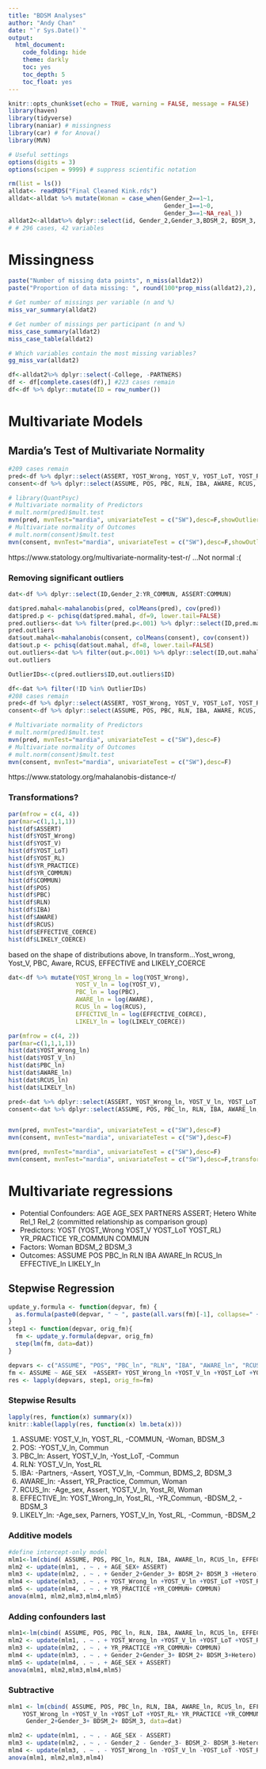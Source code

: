 ```yaml
---
title: "BDSM Analyses"
author: "Andy Chan"
date: "`r Sys.Date()`" 
output: 
  html_document: 
    code_folding: hide 
    theme: darkly
    toc: yes
    toc_depth: 5
    toc_float: yes
--- 
```


```r
knitr::opts_chunk$set(echo = TRUE, warning = FALSE, message = FALSE)
library(haven)
library(tidyverse) 
library(naniar) # missingness
library(car) # for Anova()
library(MVN)

# Useful settings
options(digits = 3)
options(scipen = 9999) # suppress scientific notation

rm(list = ls()) 
alldat<- readRDS("Final Cleaned Kink.rds")
alldat<-alldat %>% mutate(Woman = case_when(Gender_2==1~1,
                                            Gender_1==1~0,
                                            Gender_3==1~NA_real_))
alldat2<-alldat%>% dplyr::select(id, Gender_2,Gender_3,BDSM_2, BDSM_3, Hetero:Urban,Rel_1, Rel_2, AGE_SEX, PARTNERS, YR_PRACTICE, YR_COMMUN, COMMUNITY_1:COMMUNITY_6, ASSERT:YOST_RL, COMMUN)#, -BDSM_1, -College, -Urban, -White)
# # 296 cases, 42 variables

```

# Missingness
```r
paste("Number of missing data points", n_miss(alldat2))
paste("Proportion of data missing: ", round(100*prop_miss(alldat2),2), "%",sep="")

# Get number of missings per variable (n and %)
miss_var_summary(alldat2)

# Get number of missings per participant (n and %)
miss_case_summary(alldat2)
miss_case_table(alldat2)

# Which variables contain the most missing variables?
gg_miss_var(alldat2)

df<-alldat2%>% dplyr::select(-College, -PARTNERS)
df <- df[complete.cases(df),] #223 cases remain
df<-df %>% dplyr::mutate(ID = row_number())
```

# Multivariate Models
## Mardia's Test of Multivariate Normality
```r
#209 cases remain
pred<-df %>% dplyr::select(ASSERT, YOST_Wrong, YOST_V, YOST_LoT, YOST_RL, YR_PRACTICE, YR_COMMUN, COMMUN)
consent<-df %>% dplyr::select(ASSUME, POS, PBC, RLN, IBA, AWARE, RCUS, EFFECTIVE_COERCE, LIKELY_COERCE)

# library(QuantPsyc)
# Multivariate normality of Predictors
# mult.norm(pred)$mult.test
mvn(pred, mvnTest="mardia", univariateTest = c("SW"),desc=F,showOutliers = T) 
# Multivariate normality of Outcomes
# mult.norm(consent)$mult.test
mvn(consent, mvnTest="mardia", univariateTest = c("SW"),desc=F,showOutliers = T) 
```
https://www.statology.org/multivariate-normality-test-r/
...Not normal :(

### Removing significant outliers
```r
dat<-df %>% dplyr::select(ID,Gender_2:YR_COMMUN, ASSERT:COMMUN)

dat$pred.mahal<-mahalanobis(pred, colMeans(pred), cov(pred))
dat$pred.p <- pchisq(dat$pred.mahal, df=9, lower.tail=FALSE)
pred.outliers<-dat %>% filter(pred.p<.001) %>% dplyr::select(ID,pred.mahal:pred.p)
pred.outliers
dat$out.mahal<-mahalanobis(consent, colMeans(consent), cov(consent))
dat$out.p <- pchisq(dat$out.mahal, df=8, lower.tail=FALSE)
out.outliers<-dat %>% filter(out.p<.001) %>% dplyr::select(ID,out.mahal:out.p)
out.outliers

OutlierIDs<-c(pred.outliers$ID,out.outliers$ID) 

df<-dat %>% filter(!ID %in% OutlierIDs)
#208 cases remain
pred<-df %>% dplyr::select(ASSERT, YOST_Wrong, YOST_V, YOST_LoT, YOST_RL, YR_PRACTICE, YR_COMMUN, COMMUN)
consent<-df %>% dplyr::select(ASSUME, POS, PBC, RLN, IBA, AWARE, RCUS, EFFECTIVE_COERCE, LIKELY_COERCE)

# Multivariate normality of Predictors
# mult.norm(pred)$mult.test
mvn(pred, mvnTest="mardia", univariateTest = c("SW"),desc=F)
# Multivariate normality of Outcomes
# mult.norm(consent)$mult.test
mvn(consent, mvnTest="mardia", univariateTest = c("SW"),desc=F)
```
https://www.statology.org/mahalanobis-distance-r/


### Transformations?
```r
par(mfrow = c(4, 4))
par(mar=c(1,1,1,1))
hist(df$ASSERT)
hist(df$YOST_Wrong)
hist(df$YOST_V)
hist(df$YOST_LoT)
hist(df$YOST_RL)
hist(df$YR_PRACTICE)
hist(df$YR_COMMUN)
hist(df$COMMUN)
hist(df$POS)
hist(df$PBC)
hist(df$RLN)
hist(df$IBA)
hist(df$AWARE)
hist(df$RCUS)
hist(df$EFFECTIVE_COERCE)
hist(df$LIKELY_COERCE) 
```
based on the shape of distributions above, ln transform...Yost_wrong, Yost_V, PBC, Aware, RCUS, EFFECTIVE and LIKELY_COERCE

```r
dat<-df %>% mutate(YOST_Wrong_ln = log(YOST_Wrong), 
                   YOST_V_ln = log(YOST_V), 
                   PBC_ln = log(PBC), 
                   AWARE_ln = log(AWARE), 
                   RCUS_ln = log(RCUS), 
                   EFFECTIVE_ln = log(EFFECTIVE_COERCE), 
                   LIKELY_ln = log(LIKELY_COERCE))

par(mfrow = c(4, 2))
par(mar=c(1,1,1,1))
hist(dat$YOST_Wrong_ln)
hist(dat$YOST_V_ln)
hist(dat$PBC_ln)
hist(dat$AWARE_ln)
hist(dat$RCUS_ln) 
hist(dat$LIKELY_ln)

pred<-dat %>% dplyr::select(ASSERT, YOST_Wrong_ln, YOST_V_ln, YOST_LoT, YOST_RL, YR_PRACTICE, YR_COMMUN, COMMUN)
consent<-dat %>% dplyr::select(ASSUME, POS, PBC_ln, RLN, IBA, AWARE_ln, RCUS_ln, LIKELY_ln)


mvn(pred, mvnTest="mardia", univariateTest = c("SW"),desc=F) 
mvn(consent, mvnTest="mardia", univariateTest = c("SW"),desc=F) 
```

```r
mvn(pred, mvnTest="mardia", univariateTest = c("SW"),desc=F) 
mvn(consent, mvnTest="mardia", univariateTest = c("SW"),desc=F,transform="log") 
```

# Multivariate regressions
* Potential Confounders: AGE AGE_SEX PARTNERS ASSERT;  Hetero White Rel_1 Rel_2 (committed relationship as comparison group)
* Predictors:  YOST (YOST_Wrong YOST_V YOST_LoT YOST_RL) YR_PRACTICE YR_COMMUN COMMUN
* Factors:  Woman BDSM_2 BDSM_3
* Outcomes: ASSUME POS PBC_ln RLN IBA AWARE_ln RCUS_ln EFFECTIVE_ln LIKELY_ln

## Stepwise Regression
```r
update_y.formula <- function(depvar, fm) {
  as.formula(paste0(depvar, " ~ ", paste(all.vars(fm)[-1], collapse=" + ")))
}
step1 <- function(depvar, orig_fm){
  fm <- update_y.formula(depvar, orig_fm)
  step(lm(fm, data=dat))
}

depvars <- c("ASSUME", "POS", "PBC_ln", "RLN", "IBA", "AWARE_ln", "RCUS_ln", "EFFECTIVE_ln", "LIKELY_ln")
fm <- ASSUME ~ AGE_SEX  +ASSERT+ YOST_Wrong_ln +YOST_V_ln +YOST_LoT +YOST_RL+ YR_PRACTICE +YR_COMMUN+ COMMUN + Gender_2+Gender_3 + BDSM_2+ BDSM_3
res <- lapply(depvars, step1, orig_fm=fm)
```

### Stepwise Results
```r
lapply(res, function(x) summary(x))
knitr::kable(lapply(res, function(x) lm.beta(x)))
```

1) ASSUME: YOST_V_ln, YOST_RL, -COMMUN, -Woman, BDSM_3
2) POS: -YOST_V_ln, Commun
3) PBC_ln:  Assert, YOST_V_ln, -Yost_LoT, -Commun
4) RLN: YOST_V_ln, Yost_RL
5) IBA: -Partners, -Assert, YOST_V_ln, -Commun, BDMS_2, BDSM_3
6) AWARE_ln: -Assert, YR_Practice, Commun, Woman
7) RCUS_ln: -Age_sex, Assert, YOST_V_ln, Yost_Rl, Woman
8) EFFECTIVE_ln:  YOST_Wrong_ln, Yost_RL, -YR_Commun, -BDSM_2, -BDSM_3
9) LIKELY_ln: -Age_sex, Parners, YOST_V_ln, Yost_RL, -Commun, -BDSM_2

### Additive models
```r
#define intercept-only model
mlm1<-lm(cbind( ASSUME, POS, PBC_ln, RLN, IBA, AWARE_ln, RCUS_ln, EFFECTIVE_ln, LIKELY_ln) ~ 1, data = dat)
mlm2 <- update(mlm1, . ~ . + AGE_SEX+ ASSERT)
mlm3 <- update(mlm2, . ~ . + Gender_2+Gender_3+ BDSM_2+ BDSM_3 +Hetero)
mlm4 <- update(mlm3, . ~ . + YOST_Wrong_ln +YOST_V_ln +YOST_LoT +YOST_RL)
mlm5 <- update(mlm4, . ~ . + YR_PRACTICE +YR_COMMUN+ COMMUN)
anova(mlm1, mlm2,mlm3,mlm4,mlm5)
```

### Adding confounders last
```r
mlm1<-lm(cbind( ASSUME, POS, PBC_ln, RLN, IBA, AWARE_ln, RCUS_ln, EFFECTIVE_ln, LIKELY_ln) ~ 1, data = dat)
mlm2 <- update(mlm1, . ~ . + YOST_Wrong_ln +YOST_V_ln +YOST_LoT +YOST_RL)
mlm3 <- update(mlm2, . ~ . + YR_PRACTICE +YR_COMMUN+ COMMUN)
mlm4 <- update(mlm3, . ~ . + Gender_2+Gender_3+ BDSM_2+ BDSM_3+Hetero)
mlm5 <- update(mlm4, . ~ . + AGE_SEX + ASSERT)
anova(mlm1, mlm2,mlm3,mlm4,mlm5)
```

### Subtractive
```r
mlm1 <- lm(cbind( ASSUME, POS, PBC_ln, RLN, IBA, AWARE_ln, RCUS_ln, EFFECTIVE_ln, LIKELY_ln)  ~ AGE_SEX +ASSERT+
    YOST_Wrong_ln +YOST_V_ln +YOST_LoT +YOST_RL+ YR_PRACTICE +YR_COMMUN+ COMMUN +
     Gender_2+Gender_3+ BDSM_2+ BDSM_3, data=dat)

mlm2 <- update(mlm1, . ~ . - AGE_SEX - ASSERT)
mlm3 <- update(mlm2, . ~ . - Gender_2 - Gender_3- BDSM_2- BDSM_3-Hetero)
mlm4 <- update(mlm3, . ~ . - YOST_Wrong_ln -YOST_V_ln -YOST_LoT -YOST_RL- YR_PRACTICE )
anova(mlm1, mlm2,mlm3,mlm4)
```